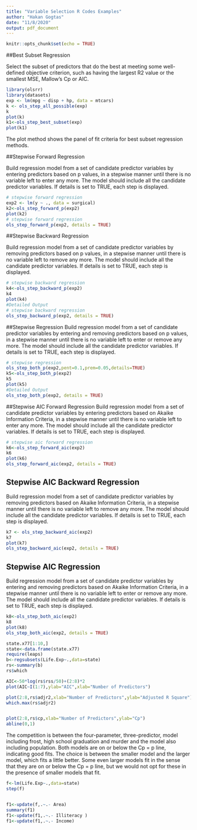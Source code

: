 ```yaml
---
title: "Variable Selection R Codes Examples"
author: "Hakan Gogtas"
date: "11/8/2020"
output: pdf_document
---
```


```r
knitr::opts_chunk$set(echo = TRUE)
```




##Best Subset Regression

Select the subset of predictors that do the best at meeting some well-defined objective criterion, 
such as having the largest R2 value or the smallest MSE, Mallow’s Cp or AIC.

```r
library(olsrr)
library(datasets)
exp <- lm(mpg ~ disp + hp, data = mtcars)
k <- ols_step_all_possible(exp)
k
plot(k)
k1<-ols_step_best_subset(exp)
plot(k1)
```


The plot method shows the panel of fit criteria for best subset regression methods.


##Stepwise Forward Regression

Build regression model from a set of candidate predictor variables by entering predictors based on p values, in a stepwise manner until there is no variable left to enter any more. The model should include all the candidate predictor variables. If details is set to TRUE, each step is displayed.


```r
# stepwise forward regression
exp2 <- lm(y ~ ., data = surgical)
k2<-ols_step_forward_p(exp2)
plot(k2)
# stepwise forward regression
ols_step_forward_p(exp2, details = TRUE)
```

##Stepwise Backward Regression

Build regression model from a set of candidate predictor variables by removing predictors based on p values, in a stepwise manner until there is no variable left to remove any more. The model should include all  the candidate predictor variables. If details is set to TRUE, each step is displayed.


```r

# stepwise backward regression
k4<-ols_step_backward_p(exp2)
k4
plot(k4)
#Detailed Output
# stepwise backward regression
ols_step_backward_p(exp2, details = TRUE)
```

##Stepwise Regression
Build regression model from a set of candidate predictor variables by entering and removing predictors based on p values, in a stepwise manner until there is no variable left to enter or remove any more. The model should include all 
the candidate predictor variables. If details is set to TRUE, each step is displayed.

```r

# stepwise regression
ols_step_both_p(exp2,pent=0.1,prem=0.05,details=TRUE)
k5<-ols_step_both_p(exp2)
k5
plot(k5)
#Detailed Output
ols_step_both_p(exp2, details = TRUE)
```

##Stepwise AIC Forward Regression
Build regression model from a set of candidate predictor variables by entering predictors based on Akaike Information Criteria, 
in a stepwise manner until there is no variable left to enter any more. The model should include all the candidate predictor 
variables. If details is set to TRUE, each step is displayed.

```r
# stepwise aic forward regression
k6<-ols_step_forward_aic(exp2)
k6
plot(k6)
ols_step_forward_aic(exp2, details = TRUE)
```

## Stepwise AIC Backward Regression
Build regression model from a set of candidate predictor variables by removing predictors based on Akaike Information Criteria,
in a stepwise manner until there is no variable left to remove any more. The model should include all the candidate predictor variables. If details is set to TRUE, each step is displayed.


```r
k7 <- ols_step_backward_aic(exp2)
k7
plot(k7)
ols_step_backward_aic(exp2, details = TRUE)
```


## Stepwise AIC Regression
Build regression model from a set of candidate predictor variables by entering and removing predictors based on Akaike Information Criteria, 
in a stepwise manner until there is no variable left to enter or remove any more. The model should include all the candidate predictor variables. 
If details is set to TRUE, each step is displayed.


```r
k8<-ols_step_both_aic(exp2)
k8
plot(k8)
ols_step_both_aic(exp2, details = TRUE)
```



```r
state.x77[1:10,]
state<-data.frame(state.x77)
require(leaps)
b<-regsubsets(Life.Exp~.,data=state)
rs<-summary(b)
rs$which

AIC<-50*log(rs$rss/50)+(2:8)*2
plot(AIC~I(1:7),ylab="AIC",xlab="Number of Predictors")

plot(2:8,rs$adjr2,xlab="Number of Predictors",ylab="Adjusted R Square")
which.max(rs$adjr2)


plot(2:8,rs$cp,xlab="Number of Predictors",ylab="Cp")
abline(0,1)
```

The competition is between the four-parameter, three-predictor, model including frost, 
high school graduation and murder and the model also including population. 
Both models are on or below the Cp = p line, indicating good fits. 
The choice is between the smaller model and the larger model, which fits a little better. 
Some even larger models fit in the sense that they are on or below the Cp = p line, but 
we would not opt for these in the presence of smaller models that fit.



```r
f<-lm(Life.Exp~.,data=state)
step(f)


f1<-update(f,.~.- Area)
summary(f1)
f1<-update(f1,.~.- Illiteracy )
f1<-update(f1,.~.- Income)
```


